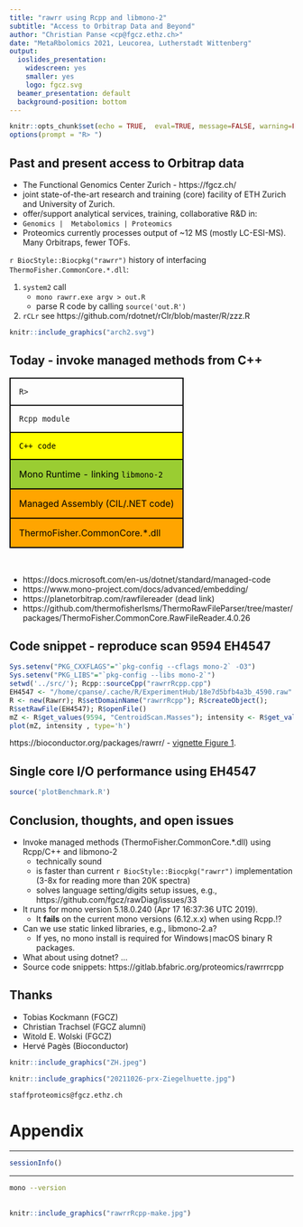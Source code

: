 ```yaml
---
title: "rawrr using Rcpp and libmono-2"
subtitle: "Access to Orbitrap Data and Beyond"
author: "Christian Panse <cp@fgcz.ethz.ch>"
date: "MetaRbolomics 2021, Leucorea, Lutherstadt Wittenberg"
output:
  ioslides_presentation:
    widescreen: yes
    smaller: yes
    logo: fgcz.svg 
  beamer_presentation: default
  background-position: bottom
---
```


<style>
.forceBreak { -webkit-column-break-after: always; break-after: column; }
</style>

```r
knitr::opts_chunk$set(echo = TRUE,  eval=TRUE, message=FALSE, warning=FALSE)
options(prompt = "R> ")
```

## Past and present access to Orbitrap data

<div class='note'>

* The Functional Genomics Center Zurich - https://fgcz.ch/ 
* joint state-of-the-art research and training (core) facility of ETH Zurich and University of Zurich.
* offer/support analytical services, training, collaborative R&D in:
* `Genomics |  Metabolomics | Proteomics`
* Proteomics currently processes output of ~12 MS (mostly LC-ESI-MS). Many Orbitraps, fewer TOFs. 

</div>

<div class="columns-2">
`r BiocStyle::Biocpkg("rawrr")` history of 
interfacing `ThermoFisher.CommonCore.*.dll`:

1. `system2` call
	+ `mono rawrr.exe argv > out.R` 
	+ parse R code by calling `source('out.R')`
2. `rCLr` see https://github.com/rdotnet/rClr/blob/master/R/zzz.R

```r
knitr::include_graphics("arch2.svg")
```
</div>



## Today - invoke managed methods from C++

<table>
<tr style="border:2px solid black">
<td style="padding:15px">
`R>`
</td>
</tr>

<tr style="border:2px solid black">
<td style="padding:15px">
`Rcpp module`
</td>
</tr>

<tr style="background-color:yellow;color:black; border:2px solid black">
<td style="padding:15px">
`C++ code`
</td>
</tr>

<tr style="background-color:yellowgreen;color:black; border:2px solid black">
<td style="padding:15px">
Mono Runtime - linking `libmono-2`
</td>
</tr>

<tr style="background-color:orange;color:black; border:2px solid black">
<td style="padding:15px">
Managed Assembly
(CIL/.NET code)
</td>
</tr>

<tr style="background-color:orange;color:black; border:2px solid black">
<td style="padding:15px">
ThermoFisher.CommonCore.*.dll
</td>
</tr>
</table>

<br>

* https://docs.microsoft.com/en-us/dotnet/standard/managed-code
* https://www.mono-project.com/docs/advanced/embedding/
* https://planetorbitrap.com/rawfilereader (dead link)
* https://github.com/thermofisherlsms/ThermoRawFileParser/tree/master/packages/ThermoFisher.CommonCore.RawFileReader.4.0.26



## Code snippet - reproduce scan 9594 EH4547

```r
Sys.setenv("PKG_CXXFLAGS"="`pkg-config --cflags mono-2` -O3")
Sys.setenv("PKG_LIBS"="`pkg-config --libs mono-2`")
setwd('../src/'); Rcpp::sourceCpp("rawrrRcpp.cpp")                     # compile and link
EH4547 <- "/home/cpanse/.cache/R/ExperimentHub/18e7d5bfb4a3b_4590.raw" # input
R <- new(Rawrr); R$setDomainName("rawrrRcpp"); R$createObject();       # C++ ctor; start runtime
R$setRawFile(EH4547); R$openFile()                                     # invoke managed methods
mZ <- R$get_values(9594, "CentroidScan.Masses"); intensity <- R$get_values(9594, "CentroidScan.Intensities")
plot(mZ, intensity , type='h')
```
https://bioconductor.org/packages/rawrr/ - [vignette Figure 1](https://bioconductor.org/packages/release/bioc/vignettes/rawrr/inst/doc/rawrr.html#31_Use_Case_I_-_Analyzing_Orbitrap_Spectra).

## Single core I/O performance using EH4547

```r
source('plotBenchmark.R')
```

## Conclusion, thoughts, and open issues

* Invoke managed methods (ThermoFisher.CommonCore.*.dll) using Rcpp/C++ and libmono-2
  * technically sound
  * is faster than current `r BiocStyle::Biocpkg("rawrr")` implementation (3-8x for reading more than 20K spectra)
  * solves language setting/digits setup issues, e.g., https://github.com/fgcz/rawDiag/issues/33
* It runs for mono version 5.18.0.240 (Apr 17 16:37:36 UTC 2019).
  * It **fails** on the current mono versions (6.12.x.x) when using Rcpp.!?
* Can we use static linked libraries, e.g., libmono-2.a?
  * If yes, no mono install is required for Windows`|`macOS binary R packages.
* What about using dotnet?  ...
* Source code snippets: https://gitlab.bfabric.org/proteomics/rawrrrcpp

## Thanks

* Tobias Kockmann (FGCZ)
* Christian Trachsel (FGCZ alumni)
* Witold E. Wolski (FGCZ)
* Hervé Pagès  (Bioconductor)

```r
knitr::include_graphics("ZH.jpeg")
```

<div class='note'>
```r
knitr::include_graphics("20211026-prx-Ziegelhuette.jpg")
```
`staffproteomics@fgcz.ethz.ch`
</div>


# Appendix

***
```r
sessionInfo()
```
***
```bash
mono --version
```

## {data-background=rawrrRcpp-make.jpg}
```r
knitr::include_graphics("rawrrRcpp-make.jpg")
```
